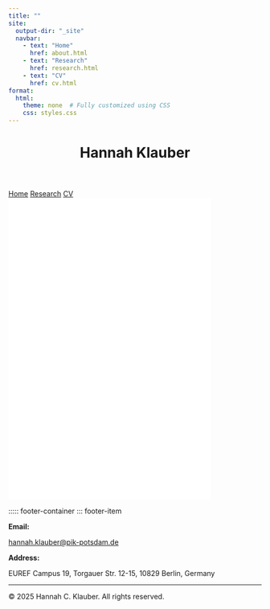 ```yaml
---
title: ""
site: 
  output-dir: "_site"
  navbar:
    - text: "Home"
      href: about.html
    - text: "Research"
      href: research.html
    - text: "CV"
      href: cv.html
format:
  html:
    theme: none  # Fully customized using CSS
    css: styles.css
---
```



<header class="site-title">
  <h1>Hannah Klauber</h1>
</header>

<nav class="navbar">
  <a href="about.html">Home</a>
  <a href="research.html">Research</a>
  <a href="cv.html"class="active">CV</a>
</nav>


<embed src="assets/CV_Hannah.pdf" width="80%" height="600px" type="application/pdf">


<footer class="footer">

::::: footer-container
::: footer-item

<p><strong>Email:</strong></p>

<a href="mailto:hannah.klauber@pik-potsdam.de">hannah.klauber\@pik-potsdam.de</a>

</p>

<p><strong>Address:</strong></p>

EUREF Campus 19, Torgauer Str. 12-15, 10829 Berlin, Germany

</p>
<hr> 
<a href="https://github.com/hannahklauber" target="_blank">
  <i class="fa-brands fa-github"></i> 
</a> <a href="https://scholar.google.com/citations?user=0_-lQNIAAAAJ&hl=en&oi=sra" target="_blank">
<i class="ai ai-google-scholar"></i>
</a> <a href="https://www.linkedin.com/in/hannah-klauber/" target="_blank">
  <i class="fa-brands fa-linkedin"></i> 
</a> 



::: footer-item
<p class="copyright">© 2025 Hannah C. Klauber. All rights reserved.</p>
:::

</footer>
